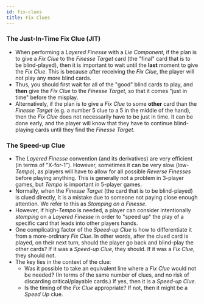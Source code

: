```yaml
---
id: fix-clues
title: Fix Clues
---
```


### The Just-In-Time Fix Clue (JIT)

- When performing a _Layered Finesse_ with a _Lie Component_, if the plan is to give a _Fix Clue_ to the _Finesse Target_ card (the "final" card that is to be blind-played), then it is important to wait until the **last** moment to give the _Fix Clue_. This is because after receiving the _Fix Clue_, the player will not play any more blind cards.
- Thus, you should first wait for all of the "good" blind cards to play, and **then** give the _Fix Clue_ to the _Finesse Target_, so that it comes "just in time" before the misplay.
- Alternatively, if the plan is to give a _Fix Clue_ to some **other** card than the _Finesse Target_ (e.g. a number 5 clue to a 5 in the middle of the hand), then the _Fix Clue_ does not necessarily have to be just in time. It can be done early, and the player will know that they have to continue blind-playing cards until they find the _Finesse Target_.

### The Speed-up Clue

- The _Layered Finesse_ convention (and its derivatives) are very efficient (in terms of "X-for-1"). However, sometimes it can be very slow (low-_Tempo_), as players will have to allow for all possible _Reverse Finesses_ before playing anything. This is generally not a problem in 3-player games, but _Tempo_ is important in 5-player games.
- Normally, when the _Finesse Target_ (the card that is to be blind-played) is clued directly, it is a mistake due to someone not paying close enough attention. We refer to this as _Stomping on a Finesse_.
- However, if high-_Tempo_ is needed, a player can consider intentionally _stomping_ on a _Layered Finesse_ in order to "speed up" the play of a specific card that leads into other players hands.
- One complicating factor of the _Speed-up Clue_ is how to differentiate it from a more-ordinary _Fix Clue_. In other words, after the clued card is played, on their next turn, should the player go back and blind-play the other cards? If it was a _Speed-up Clue_, they should. If it was a _Fix Clue_, they should not.
- The key lies in the context of the clue:
  - Was it possible to take an equivalent line where a _Fix Clue_ would not be needed? (In terms of the same number of clues, and no risk of discarding critical/playable cards.) If yes, then it is a _Speed-up Clue_.
  - Is the timing of the _Fix Clue_ appropriate? If not, then it might be a _Speed Up_ clue.
